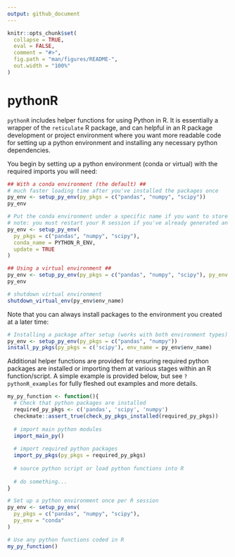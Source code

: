 ```yaml
---
output: github_document
---
```


<!-- README.md is generated from README.Rmd. Please edit that file -->

```r
knitr::opts_chunk$set(
  collapse = TRUE,
  eval = FALSE,
  comment = "#>",
  fig.path = "man/figures/README-",
  out.width = "100%"
)
```

# pythonR
`pythonR` includes helper functions for using Python in R. It is essentially a wrapper of the `reticulate` R package, and can helpful in an R package development or project environment where you want more readable code for setting up a python environment and installing any necessary python dependencies.


You begin by setting up a python environment (conda or virtual) with the required imports you will need:
```r
## With a conda environment (the default) ##
# much faster loading time after you've installed the packages once
py_env <- setup_py_env(py_pkgs = c("pandas", "numpy", "scipy"))
py_env

# Put the conda environment under a specific name if you want to store multiple
# note: you must restart your R session if you've already generated an environment
py_env <- setup_py_env(
  py_pkgs = c("pandas", "numpy", "scipy"),
  conda_name = PYTHON_R_ENV,
  update = TRUE
)

## Using a virtual environment ##
py_env <- setup_py_env(py_pkgs = c("pandas", "numpy", "scipy"), py_env = "virtual")
py_env

# shutdown virtual environment
shutdown_virtual_env(py_env$env_name)

```

Note that you can always install packages to the environment you created at a later time:
```r
# Installing a package after setup (works with both environment types)
py_env <- setup_py_env(py_pkgs = c("pandas", "numpy"))
install_py_pkgs(py_pkgs = c('scipy'), env_name = py_env$env_name)
```


Additional helper functions are provided for ensuring required python packages are installed or importing them at various stages within an R function/script. A simple example is provided below, but see `?pythonR_examples` for fully fleshed out examples and more details.


```r
my_py_function <- function(){
  # Check that python packages are installed
  required_py_pkgs <- c('pandas', 'scipy', 'numpy')
  checkmate::assert_true(check_py_pkgs_installed(required_py_pkgs))
  
  # import main python modules
  import_main_py()
  
  # import required python packages
  import_py_pkgs(py_pkgs = required_py_pkgs)
  
  # source python script or load python functions into R
  
  # do something...
}
```


```r
# Set up a python environment once per R session
py_env <- setup_py_env(
  py_pkgs = c("pandas", "numpy", "scipy"),
  py_env = "conda"
)

# Use any python functions coded in R
my_py_function()
```

